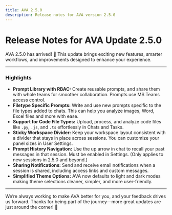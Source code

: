 ```yaml
---
title: AVA 2.5.0
description: Release notes for AVA version 2.5.0
---
```


# Release Notes for AVA Update 2.5.0

AVA 2.5.0 has arrived! 🎉 This update brings exciting new features, smarter workflows, and improvements designed to enhance your experience.

---

### **Highlights**

- **Prompt Library with RBAC:** Create reusable prompts, and share them with whole teams for smoother collaboration. Prompts use MS Teams access control.
- **Filetype Specific Prompts:** Write and use new prompts specific to the file types added to chats. This can help you analyze images, Word, Excel files and more with ease.
- **Support for Code File Types:** Upload, process, and analyze code files like `.py`, `.js`, and `.ts` effortlessly in Chats and Tasks.
- **Sticky Workspace Divider:** Keep your workspace layout consistent with a divider that stays in place across sessions. You can customize your panel sizes in User Settings.
- **Prompt History Navigation:** Use the up arrow in chat to recall your past messages in that session. Must be enabled in Settings. (Only applies to new sessions in 2.5.0 and beyond.)
- **Sharing Notifications:** Send and receive email notifications when a session is shared, including access links and custom messages.
- **Simplified Theme Options:** AVA now defaults to light and dark modes making theme selections cleaner, simpler, and more user-friendly.

---

We’re always working to make AVA better for you, and your feedback drives us forward. Thanks for being part of the journey—more great updates are just around the corner! 🚀
